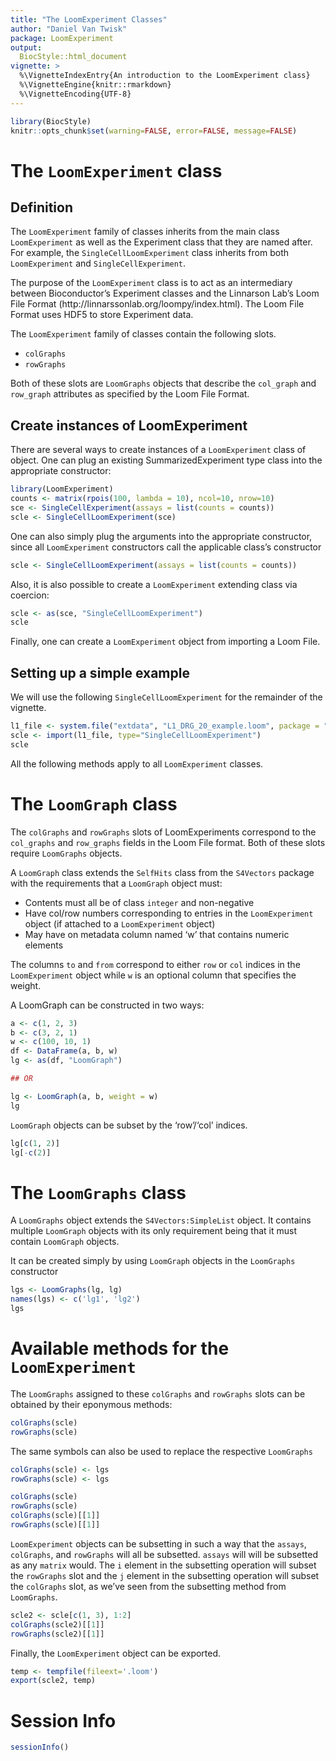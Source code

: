 ```yaml
---
title: "The LoomExperiment Classes"
author: "Daniel Van Twisk"
package: LoomExperiment
output:
  BiocStyle::html_document
vignette: >
  %\VignetteIndexEntry{An introduction to the LoomExperiment class}
  %\VignetteEngine{knitr::rmarkdown}
  %\VignetteEncoding{UTF-8}
---
```


```r
library(BiocStyle)
knitr::opts_chunk$set(warning=FALSE, error=FALSE, message=FALSE)
```

# The `LoomExperiment` class

## Definition

The `LoomExperiment` family of classes inherits from the main class `LoomExperiment` as well as the Experiment class that they are named after. For example, the `SingleCellLoomExperiment` class inherits from both `LoomExperiment` and `SingleCellExperiment`.

The purpose of the `LoomExperiment` class is to act as an intermediary between Bioconductor's Experiment classes and the Linnarson Lab's Loom File Format (http://linnarssonlab.org/loompy/index.html).  The Loom File Format uses HDF5 to store Experiment data.

The `LoomExperiment` family of classes contain the following slots.

* `colGraphs`
* `rowGraphs`

Both of these slots are `LoomGraphs` objects that describe the `col_graph` and `row_graph` attributes as specified by the Loom File Format.

## Create instances of LoomExperiment

There are several  ways to create instances of a `LoomExperiment` class of object.  One can plug an existing SummarizedExperiment type class into the appropriate constructor:

```r
library(LoomExperiment)
counts <- matrix(rpois(100, lambda = 10), ncol=10, nrow=10)
sce <- SingleCellExperiment(assays = list(counts = counts))
scle <- SingleCellLoomExperiment(sce)
```

One can also simply plug the arguments into the appropriate constructor, since all `LoomExperiment` constructors call the applicable class's constructor

```r
scle <- SingleCellLoomExperiment(assays = list(counts = counts))
```

Also, it is also possible to create a `LoomExperiment` extending class via coercion:

```r
scle <- as(sce, "SingleCellLoomExperiment")
scle
```

Finally, one can create a `LoomExperiment` object from importing a Loom File.

## Setting up a simple example

We will use the following `SingleCellLoomExperiment` for the remainder of the vignette.

```r
l1_file <- system.file("extdata", "L1_DRG_20_example.loom", package = "LoomExperiment")
scle <- import(l1_file, type="SingleCellLoomExperiment")
scle
```

All the following methods apply to all `LoomExperiment` classes.

# The `LoomGraph` class

The `colGraphs` and `rowGraphs` slots of LoomExperiments correspond to the `col_graphs` and `row_graphs` fields in the Loom File format.  Both of these slots require `LoomGraphs` objects.

A `LoomGraph` class extends the `SelfHits` class from the `S4Vectors` package with the requirements that a `LoomGraph` object must:

* Contents must all be of class `integer` and non-negative
* Have col/row numbers corresponding to entries in the `LoomExperiment` object (if attached to a `LoomExperiment` object)
* May have on metadata column named 'w' that contains numeric elements

The columns `to` and `from` correspond to either `row` or `col` indices in the `LoomExperiment` object while `w` is an optional column that specifies the weight.

A LoomGraph can be constructed in two ways:

```r
a <- c(1, 2, 3)
b <- c(3, 2, 1)
w <- c(100, 10, 1)
df <- DataFrame(a, b, w)
lg <- as(df, "LoomGraph")

## OR

lg <- LoomGraph(a, b, weight = w)
lg
```

`LoomGraph` objects can be subset by the 'row'/'col' indices.
 
```r
lg[c(1, 2)]
lg[-c(2)]
```

# The `LoomGraphs` class

A `LoomGraphs` object extends the `S4Vectors:SimpleList` object.  It contains multiple `LoomGraph` objects with its only requirement being that it must contain `LoomGraph` objects.

It can be created simply by using `LoomGraph` objects in the `LoomGraphs` constructor

```r
lgs <- LoomGraphs(lg, lg)
names(lgs) <- c('lg1', 'lg2')
lgs
```

# Available methods for the `LoomExperiment` 

The `LoomGraphs` assigned to these `colGraphs` and `rowGraphs` slots can be obtained by their eponymous methods:

```r
colGraphs(scle)
rowGraphs(scle)
```

The same symbols can also be used to replace the respective `LoomGraphs`

```r
colGraphs(scle) <- lgs
rowGraphs(scle) <- lgs

colGraphs(scle)
rowGraphs(scle)
colGraphs(scle)[[1]]
rowGraphs(scle)[[1]]
```

`LoomExperiment` objects can be subsetting in such a way that the `assays`, `colGraphs`, and `rowGraphs` will all be subsetted.  `assays` will will be subsetted as any `matrix` would.  The `i` element in the subsetting operation will subset the `rowGraphs` slot and the `j` element in the subsetting operation will subset the `colGraphs` slot, as we've seen from the subsetting method from `LoomGraphs`.

```r
scle2 <- scle[c(1, 3), 1:2]
colGraphs(scle2)[[1]]
rowGraphs(scle2)[[1]]
```

Finally, the `LoomExperiment` object can be exported.

```r
temp <- tempfile(fileext='.loom')
export(scle2, temp)
```

# Session Info

```r
sessionInfo()
```
